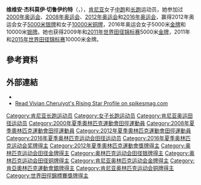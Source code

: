 {{Infobox sportsperson
| name                      = 维维安·切鲁伊约特<br />Vivian Cheruiyot
| image                     = Vivian_Cheruiyot_Cross_de_la_Constitucion_2006.jpg
| image_size                = 
| alt                       = 
| caption                   = 
| real_name                 = 
| native_name               = 
| native_name_lang          = 
| romanizedname             = 
| english_name              = 
| birth_name                = 
| nationality               = {{KEN}}
| national_team             = {{KEN}}
| ethnicity                 = 
| hometown                  = 
| citizenship               = 
| birth_date                = {{Birth date and age|year=1983|month=9|day=11}}
| birth_place               = {{KEN}}裂谷省Keiyo District
| death_date                = 
| death_place               = 
| resting_place             = 
| resting_place_coordinates = 
| monuments                 = 
| residence                 = {{KEN}}Kaptagat
| education                 = 
| alma_mater                = 
| occupation                = 
| years_active              = 1996 -
| agent                     = 
| height                    = {{height|m=1.54}}
| weight                    = {{weight|kg=38}}
| spouse                    = 
| country                   = {{KEN}}
| sport                     = 田徑
| disability                = 
| disability_class          = 
| rank                      = 
| event                     = 中長跑、長跑
| collegeteam               = 
| league                    = 
| league_type               = 
| club                      = 
| team                      = 
| turnedpro                 = 
| former_partner            = 
| coach                     = 
| retired                   = 
| coaching                  = 
| worlds                    = 
{{ubl
|'''1998年IAAF世界越野錦標賽（U20 Race）'''：第五名
|'''1998年IAAF世界越野錦標賽（U20 Race）'''：Team第二名
|'''1999年IAAF世界越野錦標賽（U20 Race）'''：第二名
|'''1999年IAAF世界越野錦標賽（U20 Race）'''：Team第二名
|'''1999年世界青少年田徑錦標賽'''：3000公尺第三名
|'''2000年IAAF世界越野錦標賽（U20 Race）'''：第一名
|'''2000年IAAF世界越野錦標賽（U20 Race）'''：Team第一名
|'''2001年IAAF世界越野錦標賽（U20 Race）'''：第四名
|'''2001年IAAF世界越野錦標賽（U20 Race）'''：Team第二名
|'''2002年IAAF世界越野錦標賽（U20 Race）'''：第三名
|'''2002年IAAF世界越野錦標賽（U20 Race）'''：Team第一名
|'''2002年世界青年田徑錦標賽'''：5000公尺第三名
|'''2004年IAAF世界越野錦標賽（Short Race）'''：第八名
|'''2004年IAAF世界越野錦標賽（Short Race）'''：Team第二名
|'''2006年IAAF世界越野錦標賽（Short Race）'''：第八名
|'''2006年IAAF世界越野錦標賽（Short Race）'''：Team第二名
|'''2006年IAAF世界田徑總決賽'''：5000公尺第五名
|'''2006年IAAF世界田徑總決賽'''：3000公尺第三名
|'''2007年IAAF世界越野錦標賽（Senior Race）'''：第八名
|'''2007年IAAF世界越野錦標賽（Senior Race）'''：Team第二名
|'''2007年世界田徑錦標賽'''：5000公尺第二名
|'''2007年IAAF世界田徑總決賽'''：5000公尺第一名
|'''2007年IAAF世界田徑總決賽'''：3000公尺第二名
|'''2008年IAAF世界田徑總決賽'''：5000公尺第二名
|'''2008年IAAF世界田徑總決賽'''：3000公尺第二名
|'''2009年世界田徑錦標賽'''：5000公尺第一名
|'''2009年IAAF世界田徑總決賽'''：5000公尺第三名
|'''2009年IAAF世界田徑總決賽'''：3000公尺第二名
|'''2010年世界室內田徑錦標賽'''：3000公尺第二名
|'''2010年IAAF洲際杯'''：5000公尺第一名
|'''2011年IAAF世界越野錦標賽（Senior Race）'''：第一名
|'''2011年IAAF鑽石聯賽上海站'''：5000公尺第一名
|'''2011年世界田徑錦標賽'''：10000公尺第一名
|'''2011年世界田徑錦標賽'''：5000公尺第一名
|'''2011年IAAF鑽石聯賽蘇黎世站'''：5000公尺第一名
|'''2012年IAAF鑽石聯賽多哈站'''：3000公尺第一名
|'''2015年世界田徑錦標賽'''：10000公尺第一名
|'''2016年IAAF鑽石聯賽多哈站'''：3000公尺第四名
}}
| regionals                 = 
{{ubl
|'''1999年非洲運動會'''：5000公尺第三名
|'''2001年非洲青年田徑錦標賽'''：5000公尺第一名
|'''2010年非洲田徑錦標賽'''：5000公尺第一名
}}
| nationals                 = 
{{ubl
|'''2010年Athletissima'''：3000公尺第一名
|'''2010年VanDamme紀念賽'''：5000公尺第一名
|'''2011年Prefontaine經典賽'''：5000公尺第一名
|'''2011年DN Galan'''：5000公尺第一名
|'''2012年Golden Gala'''：5000公尺第一名
|'''2012年Rieti運動會'''：3000公尺第一名
|'''2015年Prefontaine經典賽'''：5000公尺第三名
|'''2016年Prefontaine經典賽'''：5000公尺第三名
}}
| olympics                  = 
{{ubl
|'''2000年夏季奧林匹克運動會'''：5000公尺第14名
|'''2008年夏季奧林匹克運動會'''：5000公尺第5名
|'''2012年夏季奧林匹克運動會'''：10000公尺第3名
|'''2012年夏季奧林匹克運動會'''：5000公尺第2名
|'''2016年夏季奧林匹克運動會'''：10000公尺第2名
|'''2016年夏季奧林匹克運動會'''：5000公尺第1名
}}
| paralympics               = 
| commonwealth              = 
{{ubl
|'''2010年大英國協運動會'''：5000公尺第一名
}}
| highestranking            = 
{{plainlist|
*【半程馬拉松-25公里-30公里-馬拉松】：第一名（2018年9月4日）
}}
| pb                        = 
{{ubl
|'''1500公尺'''：4分06.65秒 （2007年）
|'''2000公尺'''：5分31.52秒 （2009年 '''全國紀錄'''）
|'''3000公尺'''：8分28.66秒 （2007年）
|'''2英里'''：9分12.35秒 （2010年）
|'''5000公尺'''：14分20.87秒 （2011年 '''全國紀錄'''）
|'''5公里'''：15分53秒 （2010年）
|'''10000公尺'''：29分32.53秒 （2016年 '''全國紀錄'''）
|'''10公里'''：30分47秒 （2012年）
|'''12公里'''：38分22秒 （2015年 '''世界紀錄'''）
|'''15公里'''：47分51秒 （2015年）
|'''10英里'''：51分17秒 （2015年）
|'''20公里'''：1小時06分25秒 （2017年）
|'''半程馬拉松'''：1小時09分44秒 （2017年）
|'''30公里'''：1小時38分50秒 （2017年）
|'''馬拉松'''：2小時18分31秒 （2018年）
}}
| medaltemplates            = 
{{MedalCountry|{{KEN}}}}
{{MedalSport|女子田徑}}
{{MedalCompetition|IAAF世界越野錦標賽（U20 Race）}}
{{MedalSilver|1998年摩洛哥馬拉喀什|Team}}
{{MedalSilver|1999年英國北愛爾蘭貝爾法斯特|}}
{{MedalSilver|1999年英國北愛爾蘭貝爾法斯特|Team}}
{{MedalGold|2000年葡萄牙Vilamoura|}}
{{MedalGold|2000年葡萄牙Vilamoura|Team}}
{{MedalSilver|2001年比利時Oostende|Team}}
{{MedalBronze|2002年愛爾蘭共和國都柏林|}}
{{MedalGold|2002年愛爾蘭共和國都柏林|Team}}
{{MedalCompetition|世界青少年田徑錦標賽}}
{{MedalBronze|1999年波蘭布洛姆貝格|3000公尺}}
{{MedalCompetition|非洲運動會}}
{{MedalBronze|1999年南非約翰尼斯堡|5000公尺}}
{{MedalCompetition|非洲青年田徑錦標賽}}
{{MedalGold|2001年模里西斯莫卡|5000公尺}}
{{MedalCompetition|世界青年田徑錦標賽}}
{{MedalBronze|2002年牙買加京斯敦|5000公尺}}
{{MedalCompetition|IAAF世界越野錦標賽（Short Race）}}
{{MedalSilver|2004年比利時布魯塞爾|Team}}
{{MedalSilver|2006年日本福岡縣|Team}}
{{MedalCompetition|IAAF世界田徑總決賽}}
{{MedalBronze|2006年德國斯圖加特|3000公尺}}
{{MedalGold|2007年德國斯圖加特|5000公尺}}
{{MedalSilver|2007年德國斯圖加特|3000公尺}}
{{MedalSilver|2008年德國斯圖加特|5000公尺}}
{{MedalSilver|2008年德國斯圖加特|3000公尺}}
{{MedalBronze|2009年希臘塞薩洛尼卡|5000公尺}}
{{MedalSilver|2009年希臘塞薩洛尼卡|3000公尺}}
{{MedalCompetition|IAAF世界越野錦標賽（Senior Race）}}
{{MedalSilver|2007年肯亞Mombasa|Team}}
{{MedalGold|2011年西班牙安達盧西亞|}}
{{MedalGold|2011年西班牙安達盧西亞|Team}}
{{MedalCompetition|世界田徑錦標賽}}
{{MedalSilver|2007年日本大阪府|5000公尺}}
{{MedalGold|2009年德國柏林|5000公尺}}
{{MedalGold|2011年韓國大邱廣域市|10000公尺}}
{{MedalGold|2011年韓國大邱廣域市|5000公尺}}
{{MedalGold|2015年中國北京市|10000公尺}}
{{MedalCompetition|世界室內田徑錦標賽}}
{{MedalSilver|2010年卡達多哈|3000公尺}}
{{MedalCompetition|Athletissima}}
{{MedalGold|2010年瑞士洛桑|3000公尺}}
{{MedalCompetition|非洲田徑錦標賽}}
{{MedalGold|2010年肯亞奈洛比|5000公尺}}
{{MedalCompetition|VanDamme紀念賽}}
{{MedalGold|2010年比利時布魯塞爾|5000公尺}}
{{MedalCompetition|IAAF洲際杯}}
{{MedalGold|2010年克羅埃西亞史普利特|5000公尺}}
{{MedalCompetition|大英國協運動會}}
{{MedalGold|2010年印度新德里|5000公尺}}
{{MedalCompetition|IAAF鑽石聯賽上海站}}
{{MedalGold|2011年中國上海市|5000公尺}}
{{MedalCompetition|Prefontaine經典賽}}
{{MedalGold|2011年美國俄勒岡州雷恩縣尤金|5000公尺}}
{{MedalBronze|2015年美國俄勒岡州雷恩縣尤金|5000公尺}}
{{MedalBronze|2016年美國俄勒岡州雷恩縣尤金|5000公尺}}
{{MedalCompetition|DN Galan}}
{{MedalGold|2011年瑞典斯德哥爾摩|5000公尺}}
{{MedalCompetition|IAAF鑽石聯賽蘇黎世站}}
{{MedalGold|2011年瑞士蘇黎世|5000公尺}}
{{MedalCompetition|IAAF鑽石聯賽多哈站}}
{{MedalGold|2012年卡達多哈|3000公尺}}
{{MedalCompetition|Golden Gala}}
{{MedalGold|2012年義大利羅馬|5000公尺}}
{{MedalCompetition|夏季奧林匹克運動會}}
{{MedalBronze|2012年英國英格蘭倫敦|10000公尺}}
{{MedalSilver|2012年英國英格蘭倫敦|5000公尺}}
{{MedalSilver|2016年巴西里約熱內盧|10000公尺}}
{{MedalGold|2016年巴西里約熱內盧|5000公尺}}
{{MedalCompetition|Rieti運動會}}
{{MedalGold|2012年義大利Rieti|3000公尺}}
| show-medals               = 
| updated                   = 2018年9月7日
}}
'''维维安·杰科莫伊·切鲁伊约特'''（{{lang-en|'''Vivian Jepkemoi Cheruiyot'''}}，{{bd|1983年|9月11日||}}），[[肯尼亚|肯尼亚]]女子[[中跑|中跑]]和[[长跑|长跑]]运动员，她参加过[[2000年奥运会|2000年奥运会]]、[[2008年奥运会|2008年奥运会]]、[[2012年奥运会|2012年奥运会]]和[[2016年奥运会|2016年奥运会]]，赢得2012年奥运会女子[[5000米|5000米]][[银牌|银牌]]和女子[[10000米|10000米]][[铜牌|铜牌]]，2016年奥运会女子5000米[[金牌|金牌]]和10000米[[银牌|银牌]]。她也获得2009年和[[2011年世界田径锦标赛|2011年世界田径锦标赛]]5000米[[金牌|金牌]]，2011年和[[2015年世界田径锦标赛|2015年世界田径锦标赛]]10000米金牌。

== 參考資料 ==
{{Reflist}}

== 外部連結 ==
* {{IAAF name|132800}}
* [https://web.archive.org/web/20110716120528/http://www.spikesmag.com/athletes/RisingStar/viviancheruiyot.aspx Read Vivian Cheruiyot's Rising Star Profile on spikesmag.com]

{{s-start}}
{{s-ach|aw}}
{{succession box|title=年度肯尼亚运动员|before={{tsl|en|Nancy Langat||Nancy Langat}}|after=[[玛丽·凯塔尼|玛丽·凯塔尼]]|years=2011}}
{{succession box|title=年度田径运动员|before= [[布蘭卡·弗拉希奇|布蘭卡·弗拉希奇]]|after=[[華娜莉·阿當絲|華娜莉·阿當絲]]|years={{tsl|en|2011 in athletics (track and field)||2011}}}}
{{s-sports}}
{{succession box|before= {{tsl|en|Meseret Defar||Meseret Defar}}|title=女子3000米年度最佳|years=2008|after=Meseret Defar}}
{{succession box|before=[[蒂鲁内什·迪巴巴|蒂鲁内什·迪巴巴]]<br>and Meseret Defar|title=女子5000米年度最佳|years=2010–2012<br><small>(shared with  Meseret Defar)</small>|after={{TBD|2014}}}}
{{s-end}}
{{commons category|Vivian Cheruiyot}}
{{奥林匹克运动会田径比赛女子3000米和5000米冠军}}
{{劳伦斯世界体育奖年度女子运动员}}
{{Authority control}}
{{DEFAULTSORT:Cheruiyot, Vivian}}
[[Category:肯尼亚长跑运动员|Category:肯尼亚长跑运动员]]
[[Category:女子长跑运动员|Category:女子长跑运动员]]
[[Category:肯尼亚奥运田径运动员|Category:肯尼亚奥运田径运动员]]
[[Category:2000年夏季奧林匹克運動會田徑運動員|Category:2000年夏季奧林匹克運動會田徑運動員]]
[[Category:2008年夏季奧林匹克運動會田徑運動員|Category:2008年夏季奧林匹克運動會田徑運動員]]
[[Category:2012年夏季奧林匹克運動會田徑運動員|Category:2012年夏季奧林匹克運動會田徑運動員]]
[[Category:2016年夏季奥林匹克运动会田径运动员|Category:2016年夏季奥林匹克运动会田径运动员]]
[[Category:2016年夏季奥林匹克运动会奖牌得主|Category:2016年夏季奥林匹克运动会奖牌得主]]
[[Category:2012年夏季奧林匹克運動會獎牌得主|Category:2012年夏季奧林匹克運動會獎牌得主]]
[[Category:奥林匹克运动会田径金牌得主|Category:奥林匹克运动会田径金牌得主]]
[[Category:奥林匹克运动会田径银牌得主|Category:奥林匹克运动会田径银牌得主]]
[[Category:奥林匹克运动会田径铜牌得主|Category:奥林匹克运动会田径铜牌得主]]
[[Category:肯尼亚奥林匹克运动会金牌得主|Category:肯尼亚奥林匹克运动会金牌得主]]
[[Category:肯亞奧林匹克運動會銀牌得主|Category:肯亞奧林匹克運動會銀牌得主]]
[[Category:肯尼亚奥林匹克运动会铜牌得主|Category:肯尼亚奥林匹克运动会铜牌得主]]
[[Category:世界田徑錦標賽獎牌得主|Category:世界田徑錦標賽獎牌得主]]